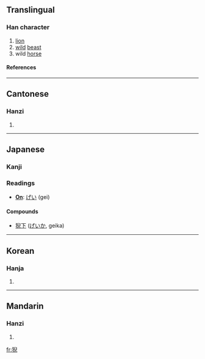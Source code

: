 ==Translingual==
===Han character===
{{Han char|rn=94|rad=犬|as=08|sn=11|four=4721<sub>7</sub>|canj=大竹竹X山 (KHHXU)}}
# [[lion]]
# [[wild]] [[beast]]
# wild [[horse]]
====References====
{{Han ref|kx=0712.210|dkj=20468|dj=1124.230|hdz=21353.120|uh=730A|ud=29450|bh=D665|bd=54885}}

----
==Cantonese==
===Hanzi===
{{yue-hanzi|jyut=|y=ngai4}}
# {{defn|Cantonese}}

----
==Japanese==
===Kanji===
===Readings===
* '''[[On]]''': [[げい]] (gei)
====Compounds====
*[[猊下]] ([[げいか]], geika)
----
==Korean==
===Hanja===
{{ko-hanja|hangeul=예|eumhun=|rv=ye|mr=ye|y=yey}}
# {{defn|Korean}}

----
==Mandarin==
===Hanzi===
{{cmn-hanzi|pin=[[ní]] ([[ni2]])|wg=ni<sup>2</sup>}}
# {{defn|Mandarin}}

[[fr:猊]]